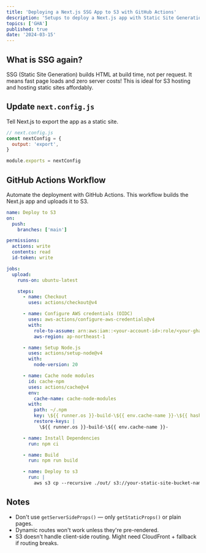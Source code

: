 ```yaml
---
title: 'Deploying a Next.js SSG App to S3 with GitHub Actions'
description: 'Setups to deploy a Next.js app with Static Site Generation (SSG) to AWS S3 using GitHub Actions.'
topics: ['GHA']
published: true
date: '2024-03-15'
---
```


## What is SSG again?

SSG (Static Site Generation) builds HTML at build time, not per request. It means fast page loads and zero server costs!
This is ideal for S3 hosting and hosting static sites affordably.

## Update `next.config.js`

Tell Next.js to export the app as a static site.

```js
// next.config.js
const nextConfig = {
  output: 'export',
}

module.exports = nextConfig
```

## GitHub Actions Workflow

Automate the deployment with GitHub Actions. This workflow builds the Next.js app and uploads it to S3.

```yaml
name: Deploy to S3
on:
  push:
    branches: ['main']

permissions:
  actions: write
  contents: read
  id-token: write

jobs:
  upload:
    runs-on: ubuntu-latest

    steps:
      - name: Checkout
        uses: actions/checkout@v4

      - name: Configure AWS credentials (OIDC)
        uses: aws-actions/configure-aws-credentials@v4
        with:
          role-to-assume: arn:aws:iam::<your-account-id>:role/<your-gha-role>
          aws-region: ap-northeast-1

      - name: Setup Node.js
        uses: actions/setup-node@v4
        with:
          node-version: 20

      - name: Cache node modules
        id: cache-npm
        uses: actions/cache@v4
        env:
          cache-name: cache-node-modules
        with:
          path: ~/.npm
          key: \${{ runner.os }}-build-\${{ env.cache-name }}-\${{ hashFiles('**/package-lock.json') }}
          restore-keys: |
            \${{ runner.os }}-build-\${{ env.cache-name }}-

      - name: Install Dependencies
        run: npm ci

      - name: Build
        run: npm run build

      - name: Deploy to s3
        run: |
          aws s3 cp --recursive ./out/ s3://your-static-site-bucket-name --acl public-read
```

## Notes

- Don't use `getServerSideProps()` — only `getStaticProps()` or plain pages.
- Dynamic routes won't work unless they're pre-rendered.
- S3 doesn't handle client-side routing. Might need CloudFront + fallback if routing breaks.
